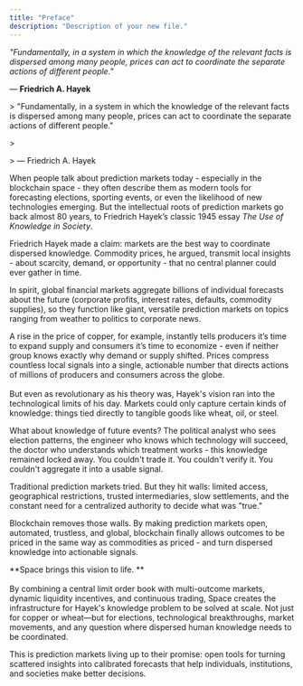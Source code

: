 ```yaml
---
title: "Preface"
description: "Description of your new file."
---
```


_"Fundamentally, in a system in which the knowledge of the relevant facts is dispersed among many people, prices can act to coordinate the separate actions of different people."_

― **Friedrich A. Hayek**

\> "Fundamentally, in a system in which the knowledge of the relevant facts is dispersed among many people, prices can act to coordinate the separate actions of different people."

\>

\> ― Friedrich A. Hayek

When people talk about prediction markets today - especially in the blockchain space - they often describe them as modern tools for forecasting elections, sporting events, or even the likelihood of new technologies emerging. But the intellectual roots of prediction markets go back almost 80 years, to Friedrich Hayek’s classic 1945 essay _The Use of Knowledge in Society_.

Friedrich Hayek made a claim: markets are the best way to coordinate dispersed knowledge. Commodity prices, he argued, transmit local insights - about scarcity, demand, or opportunity - that no central planner could ever gather in time.

In spirit, global financial markets aggregate billions of individual forecasts about the future (corporate profits, interest rates, defaults, commodity supplies), so they function like giant, versatile prediction markets on topics ranging from weather to politics to corporate news.

A rise in the price of copper, for example, instantly tells producers it’s time to expand supply and consumers it’s time to economize - even if neither group knows exactly why demand or supply shifted. Prices compress countless local signals into a single, actionable number that directs actions of millions of producers and consumers across the globe.\
\
But even as revolutionary as his theory was, Hayek's vision ran into the technological limits of his day. Markets could only capture certain kinds of knowledge: things tied directly to tangible goods like wheat, oil, or steel.

What about knowledge of future events? The political analyst who sees election patterns, the engineer who knows which technology will succeed, the doctor who understands which treatment works - this knowledge remained locked away. You couldn't trade it. You couldn't verify it. You couldn't aggregate it into a usable signal.

Traditional prediction markets tried. But they hit walls: limited access, geographical restrictions, trusted intermediaries, slow settlements, and the constant need for a centralized authority to decide what was "true."

Blockchain removes those walls. By making prediction markets open, automated, trustless, and global, blockchain finally allows outcomes to be priced in the same way as commodities as priced - and turn dispersed knowledge into actionable signals.

\*\*Space brings this vision to life. \*\*\
\
By combining a central limit order book with multi-outcome markets, dynamic liquidity incentives, and continuous trading, Space creates the infrastructure for Hayek's knowledge problem to be solved at scale. Not just for copper or wheat—but for elections, technological breakthroughs, market movements, and any question where dispersed human knowledge needs to be coordinated.

This is prediction markets living up to their promise: open tools for turning scattered insights into calibrated forecasts that help individuals, institutions, and societies make better decisions.